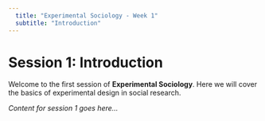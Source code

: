 ```yaml
---
  title: "Experimental Sociology - Week 1"
  subtitle: "Introduction"
---
```


# Session 1: Introduction

Welcome to the first session of **Experimental Sociology**. Here we will cover the basics of experimental design in social research.

*Content for session 1 goes here...*
  